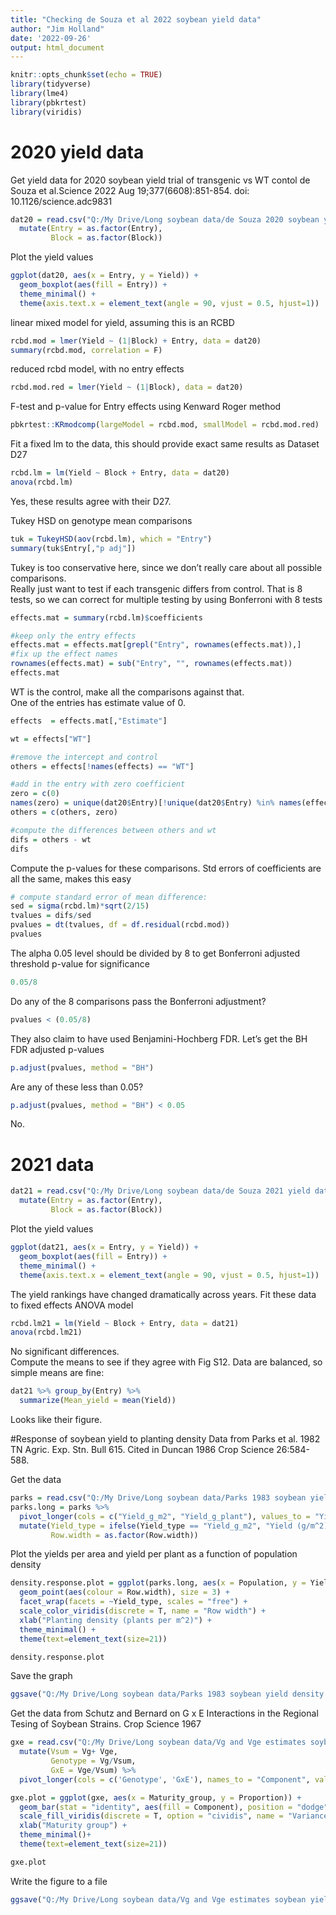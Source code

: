 ---
title: "Checking de Souza et al 2022 soybean yield data"
author: "Jim Holland"
date: '2022-09-26'
output: html_document
---

```{r setup, include=FALSE}
knitr::opts_chunk$set(echo = TRUE)
library(tidyverse)
library(lme4)
library(pbkrtest)
library(viridis)
```

# 2020 yield data
Get yield data for 2020 soybean yield trial of transgenic vs WT contol
de Souza et al.Science 2022 Aug 19;377(6608):851-854.
doi: 10.1126/science.adc9831

```{r}
dat20 = read.csv("Q:/My Drive/Long soybean data/de Souza 2020 soybean yield data.csv") %>%
  mutate(Entry = as.factor(Entry),
         Block = as.factor(Block))
```

Plot the yield values
```{r}
ggplot(dat20, aes(x = Entry, y = Yield)) +
  geom_boxplot(aes(fill = Entry)) +
  theme_minimal() +
  theme(axis.text.x = element_text(angle = 90, vjust = 0.5, hjust=1))
```
linear mixed model for yield, assuming this is an RCBD
```{r}
rcbd.mod = lmer(Yield ~ (1|Block) + Entry, data = dat20)
summary(rcbd.mod, correlation = F)
```
reduced rcbd model, with no entry effects
```{r}
rcbd.mod.red = lmer(Yield ~ (1|Block), data = dat20)
```

F-test and p-value for Entry effects using Kenward Roger method

```{r}
pbkrtest::KRmodcomp(largeModel = rcbd.mod, smallModel = rcbd.mod.red)
```
Fit a fixed lm to the data, this should provide exact same results as Dataset D27
```{r}
rcbd.lm = lm(Yield ~ Block + Entry, data = dat20)
anova(rcbd.lm)
```
Yes, these results agree with their D27.  
  
Tukey HSD on genotype mean comparisons
```{r}
tuk = TukeyHSD(aov(rcbd.lm), which = "Entry")
summary(tuk$Entry[,"p adj"])
```
Tukey is too conservative here, since we don't really care about all possible comparisons.  
Really just want to test if each transgenic differs from control. That is 8 tests, so we can correct for multiple testing by using Bonferroni with 8 tests
```{r}
effects.mat = summary(rcbd.lm)$coefficients

#keep only the entry effects
effects.mat = effects.mat[grepl("Entry", rownames(effects.mat)),]
#fix up the effect names
rownames(effects.mat) = sub("Entry", "", rownames(effects.mat))
effects.mat
```
WT is the control, make all the comparisons against that.  
One of the entries has estimate value of 0.
```{r}
effects  = effects.mat[,"Estimate"]

wt = effects["WT"]

#remove the intercept and control
others = effects[!names(effects) == "WT"] 

#add in the entry with zero coefficient
zero = c(0)
names(zero) = unique(dat20$Entry)[!unique(dat20$Entry) %in% names(effects)]
others = c(others, zero)

#compute the differences between others and wt
difs = others - wt
difs
```

Compute the p-values for these comparisons. Std errors of coefficients are all the same, makes this easy
```{r}
# compute standard error of mean difference:
sed = sigma(rcbd.lm)*sqrt(2/15)
tvalues = difs/sed
pvalues = dt(tvalues, df = df.residual(rcbd.mod))
pvalues
```

The alpha 0.05 level should be divided by 8 to get Bonferroni adjusted threshold p-value for significance
```{r}
0.05/8
```
Do any of the 8 comparisons pass the Bonferroni adjustment?
```{r}
pvalues < (0.05/8)
```
They also claim to have used Benjamini-Hochberg FDR. Let's get the BH FDR adjusted p-values
```{r}
p.adjust(pvalues, method = "BH") 
```
Are any of these less than 0.05?
```{r}
p.adjust(pvalues, method = "BH") < 0.05
```
No.

# 2021 data
```{r}
dat21 = read.csv("Q:/My Drive/Long soybean data/de Souza 2021 yield data.csv") %>%
  mutate(Entry = as.factor(Entry),
         Block = as.factor(Block))
```

Plot the yield values
```{r}
ggplot(dat21, aes(x = Entry, y = Yield)) +
  geom_boxplot(aes(fill = Entry)) +
  theme_minimal() +
  theme(axis.text.x = element_text(angle = 90, vjust = 0.5, hjust=1))
```
The yield rankings have changed dramatically across years.
Fit these data to fixed effects ANOVA model
```{r}
rcbd.lm21 = lm(Yield ~ Block + Entry, data = dat21)
anova(rcbd.lm21)
```
No significant differences.  
Compute the means to see if they agree with Fig S12. Data are balanced, so simple means are fine:
```{r}
dat21 %>% group_by(Entry) %>%
  summarize(Mean_yield = mean(Yield))
```
Looks like their figure.


#Response of soybean yield to planting density
Data from Parks et al. 1982 TN Agric. Exp. Stn. Bull 615. Cited in Duncan 1986 Crop Science 26:584-588.

Get the data
```{r}
parks = read.csv("Q:/My Drive/Long soybean data/Parks 1983 soybean yield density data.csv")
parks.long = parks %>%
  pivot_longer(cols = c("Yield_g_m2", "Yield_g_plant"), values_to = "Yield", names_to = "Yield_type") %>%
  mutate(Yield_type = ifelse(Yield_type == "Yield_g_m2", "Yield (g/m^2)", "Yield (g/plant)"),
         Row.width = as.factor(Row.width))
```

Plot the yields per area and yield per plant as a function of population density
```{r}
density.response.plot = ggplot(parks.long, aes(x = Population, y = Yield)) + 
  geom_point(aes(colour = Row.width), size = 3) + 
  facet_wrap(facets = ~Yield_type, scales = "free") +
  scale_color_viridis(discrete = T, name = "Row width") +
  xlab("Planting density (plants per m^2)") +
  theme_minimal() +
  theme(text=element_text(size=21))

density.response.plot
```
Save the graph
```{r}
ggsave("Q:/My Drive/Long soybean data/Parks 1983 soybean yield density graph.png", density.response.plot, width = 10, height = 8, units = "in")
```

Get the data from Schutz and Bernard on G x E Interactions in the Regional Tesing of Soybean Strains. Crop Science 1967
```{r}
gxe = read.csv("Q:/My Drive/Long soybean data/Vg and Vge estimates soybean yield Shutz Bernard 1967.csv") %>%
  mutate(Vsum = Vg+ Vge,
         Genotype = Vg/Vsum,
         GxE = Vge/Vsum) %>%
  pivot_longer(cols = c('Genotype', 'GxE'), names_to = "Component", values_to = "Proportion")

gxe.plot = ggplot(gxe, aes(x = Maturity_group, y = Proportion)) +
  geom_bar(stat = "identity", aes(fill = Component), position = "dodge") +
  scale_fill_viridis(discrete = T, option = "cividis", name = "Variance\nComponent") +
  xlab("Maturity group") +
  theme_minimal()+
  theme(text=element_text(size=21))

gxe.plot
```
Write the figure to a file
```{r}
ggsave("Q:/My Drive/Long soybean data/Vg and Vge estimates soybean yield.png",gxe.plot, width = 10, height = 8, units = "in")
```

